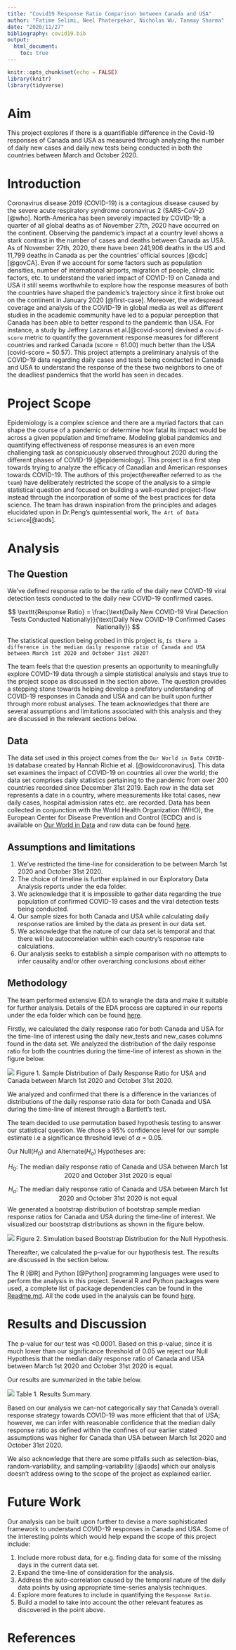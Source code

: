 ```yaml
---
title: "Covid19 Response Ratio Comparison between Canada and USA"
author: "Fatime Selimi, Neel Phaterpekar, Nicholas Wu, Tanmay Sharma"
date: "2020/11/27"
bibliography: covid19.bib
output: 
  html_document:
    toc: true
---
```


```r
knitr::opts_chunk$set(echo = FALSE)
library(knitr)
library(tidyverse)
```

# Aim

This project explores if there is a quantifiable difference in the Covid-19 responses of Canada and USA as measured through analyzing the number of daily new cases and daily new tests being conducted in both the countries between March and October 2020.

# Introduction

Coronavirus disease 2019 (COVID-19) is a contagious disease caused by the severe acute respiratory syndrome coronavirus 2 (SARS-CoV-2) [@who]. North-America has been severely impacted by COVID-19; a quarter of all global deaths as of November 27th, 2020 have occurred on the continent. Observing the pandemic's impact at a country level shows a stark contrast in the number of cases and deaths between Canada as USA. As of November 27th, 2020, there have been 241,906 deaths in the US and 11,799 deaths in Canada as per the countries' official sources [@cdc] [@govCA]. Even if we account for some factors such as population densities, number of international airports, migration of people, climatic factors, etc. to understand the varied impact of COVID-19 on Canada and USA it still seems worthwhile to explore how the response measures of both the countries have shaped the pandemic's trajectory since it first broke out on the continent in January 2020 [@first-case]. Moreover, the widespread coverage and analysis of the COVID-19 in global media as well as different studies in the academic community have led to a popular perception that Canada has been able to better respond to the pandemic than USA. For instance, a study by Jeffrey Lazarus et al.[@covid-score] devised a `covid-score` metric to quantify the government response measures for different countries and ranked Canada (score = 61.00) much better than the USA (covid-score = 50.57). This project attempts a preliminary analysis of the COVID-19 data regarding daily cases and tests being conducted in Canada and USA to understand the response of the these two neighbors to one of the deadliest pandemics that the world has seen in decades.

# Project Scope

Epidemiology is a complex science and there are a myriad factors that can shape the course of a pandemic or determine how fatal its impact would be across a given population and timeframe. Modeling global pandemics and quantifying effectiveness of response measures is an even more challenging task as conspicuously observed throughout 2020 during the different phases of COVID-19 [@epidemiology]. This project is a first step towards trying to analyze the efficacy of Canadian and American responses towards COVID-19. The authors of this project(hereafter referred to as `the team`) have deliberately restricted the scope of the analysis to a simple statistical question and focused on building a well-rounded project-flow instead through the incorporation of some of the best practices for data science. The team has drawn inspiration from the principles and adages elucidated upon in Dr.Peng's quintessential work, `The Art of Data Science`[@aods].   

# Analysis

## The Question

We've defined response ratio to be the ratio of the daily new COVID-19 viral detection tests conducted to the daily new COVID-19 confirmed cases.

$$ \texttt{Response Ratio} = \frac{\text{Daily New COVID-19 Viral Detection Tests Conducted Nationally}}{\text{Daily New COVID-19 Confirmed Cases Nationally}} $$

The statistical question being probed in this project is, `Is there a difference in the median daily response ratio of Canada and USA between March 1st 2020 and October 31st 2020?`

The team feels that the question presents an opportunity to meaningfully explore COVID-19 data through a simple statistical analysis and stays true to the project scope as discussed in the section above. The question provides a stepping stone towards helping develop a prefatory understanding of COVID-19 responses in Canada and USA and can be built upon further through more robust analyses. The team acknowledges that there are several assumptions and limitations associated with this analysis and they are discussed in the relevant sections below. 

## Data

The data set used in this project comes from the `Our World in Data COVID-19` database created by Hannah Richie et al. [@owidcoronavirus]. This data set examines the impact of COVID-19 on countries all over the world; the data set comprises daily statistics pertaining to the pandemic from over 200 countries recorded since December 31st 2019. Each row in the data set represents a date in a country, where measurements like total cases, new daily cases, hospital admission rates etc. are recorded. Data has been collected in conjunction with the World Health Organization (WHO), the European Center for Disease Prevention and Control (ECDC) and is available on [Our World in Data](https://ourworldindata.org/coronavirus) and raw data can be found [here](https://raw.githubusercontent.com/owid/covid-19-data/master/public/data/owid-covid-data.csv).

## Assumptions and limitations

1. We've restricted the time-line for consideration to be between March 1st 2020 and October 31st 2020.
2. The choice of timeline is further explained in our Exploratory Data Analysis reports under the eda folder.
3. We acknowledge that it is impossible to gather data regarding the true population of confirmed COVID-19 cases and the viral detection tests being conducted.
4. Our sample sizes for both Canada and USA while calculating daily response ratios are limited by the data as present in our data set. 
5. We acknowledge that the nature of our data set is temporal and that there will be autocorrelation within each country's response rate calculations.
6. Our analysis seeks to establish a simple comparison with no attempts to infer causality and/or other overarching conclusions about either 

## Methodology

The team performed extensive EDA to wrangle the data and make it suitable for further analysis. Details of the EDA process are captured in our reports under the eda folder which can be found [here](https://github.com/UBC-MDS/covid-19-cases-vs-tests-analysis/tree/main/eda).

Firstly, we calculated the daily response ratio for both Canada and USA for the time-line of interest using the daily new_tests and new_cases columns found in the data set. We analyzed the distribution of the daily response ratio for both the countries during the time-line of interest as shown in the figure below.

![](../results/histogram_plot.png)
Figure 1. Sample Distribution of Daily Response Ratio for USA and Canada between March 1st 2020 and October 31st 2020.

We analyzed and confirmed that there is a difference in the variances of distributions of the daily response ratio data for both Canada and USA during the time-line of interest through a Bartlett's test. 

The team decided to use permutation based hypothesis testing to answer our statistical question. We chose a 95% confidence level for our sample estimate i.e a significance threshold level of ${\alpha = 0.05}$.

Our Null($H_0$) and Alternate($H_a$) Hypotheses are:

$$ \text {$H_0$: The median daily response ratio of Canada and USA between March 1st 2020 and October 31st 2020 is equal} $$

$$ \text {$H_a$: The median daily response ratio of Canada and USA between March 1st 2020 and October 31st 2020 is not equal} $$
We generated a bootstrap distribution of bootstrap sample median response ratios for Canada and USA during the time-line of interest. We visualized our booststrap distributions as shown in the figure below.

![](../results/median_simulation.png)
Figure 2. Simulation based Bootstrap Distribution for the Null Hypothesis.

Thereafter, we calculated the p-value for our hypothesis test. The results are discussed in the section below.

The R [@R] and Python [@Python] programming languages were used to perform the analysis in this project. Several R and Python packages were used, a complete list of package dependencies can be found in the [Readme.md](https://github.com/UBC-MDS/covid-19-cases-vs-tests-analysis/blob/main/README.md). All the code used in the analysis can be found [here](https://github.com/UBC-MDS/covid-19-cases-vs-tests-analysis/tree/main/src). 


# Results and Discussion

The p-value for our test was <0.0001. Based on this p-value, since it is much lower than our significance threshold of 0.05 we reject our Null Hypothesis that the median daily response ratio of Canada and USA between March 1st 2020 and October 31st 2020 is equal. 

Our results are summarized in the table below.

![](../results/summary_table.png)
Table 1. Results Summary.

Based on our analysis we can-not categorically say that Canada's overall response strategy towards COVID-19 was more efficient that that of USA; however, we can infer with reasonable confidence that the median daily response ratio as defined within the confines of our earlier stated assumptions was higher for Canada than USA between March 1st 2020 and October 31st 2020.

We also acknowledge that there are some pitfalls such as selection-bias, random-variability, and sampling-variability [@aods] which our analysis doesn't address owing to the scope of the project as explained earlier.

# Future Work

Our analysis can be built upon further to devise a more sophisticated framework to understand COVID-19 responses in Canada and USA. Some of the interesting points which would help expand the scope of this project include:

1. Include more robust data, for e.g. finding data for some of the missing days in the current data set.
2. Expand the time-line of consideration for the analysis.
3. Address the auto-correlation caused by the temporal nature of the daily data points by using appropriate time-series analysis techniques.
4. Explore more features to include in quantifying the `Response Ratio`.
5. Build a model to take into account the other relevant features as discovered in the point above.


# References

